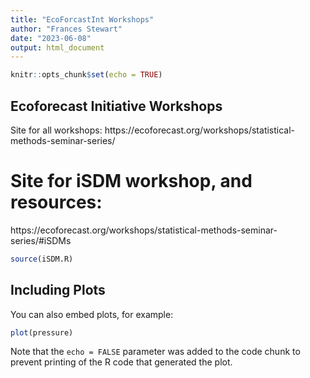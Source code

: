 ```yaml
---
title: "EcoForcastInt Workshops"
author: "Frances Stewart"
date: "2023-06-08"
output: html_document
---
```


```r
knitr::opts_chunk$set(echo = TRUE)
```

## Ecoforecast Initiative Workshops

Site for all workshops: 
https://ecoforecast.org/workshops/statistical-methods-seminar-series/

# Site for iSDM workshop, and resources:
https://ecoforecast.org/workshops/statistical-methods-seminar-series/#iSDMs

```r
source(iSDM.R)
```

## Including Plots

You can also embed plots, for example:

```r
plot(pressure)
```

Note that the `echo = FALSE` parameter was added to the code chunk to prevent printing of the R code that generated the plot.
